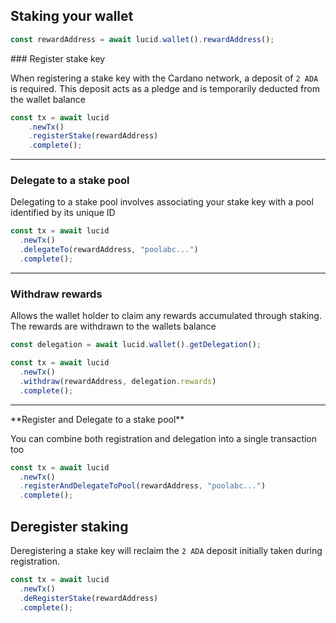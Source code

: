 
## Staking your wallet

```typescript
const rewardAddress = await lucid.wallet().rewardAddress();
```

<Steps>
### Register stake key

When registering a stake key with the Cardano network, a deposit of `2 ADA` is required. This deposit acts as a pledge and is temporarily deducted from the wallet balance

```typescript
const tx = await lucid
    .newTx()
    .registerStake(rewardAddress)
    .complete();
```

---

### Delegate to a stake pool

Delegating to a stake pool involves associating your stake key with a pool identified by its unique ID

```typescript
const tx = await lucid
  .newTx()
  .delegateTo(rewardAddress, "poolabc...")
  .complete();
```

---

### Withdraw rewards

Allows the wallet holder to claim any rewards accumulated through staking. The rewards are withdrawn to the wallets balance

```typescript
const delegation = await lucid.wallet().getDelegation();

const tx = await lucid
  .newTx()
  .withdraw(rewardAddress, delegation.rewards)
  .complete();
```

</Steps>

---

<Callout>
**Register and Delegate to a stake pool**

You can combine both registration and delegation into a single transaction too

```typescript
const tx = await lucid
  .newTx()
  .registerAndDelegateToPool(rewardAddress, "poolabc...")
  .complete();
```
</Callout>

## Deregister staking

Deregistering a stake key will reclaim the `2 ADA` deposit initially taken during registration.

```typescript
const tx = await lucid
  .newTx()
  .deRegisterStake(rewardAddress)
  .complete();
```

